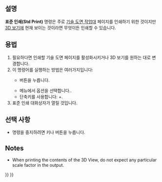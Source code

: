 <languages/>

{{Docnav
|[[Std_ProjectInfo/ko|프로젝트 정보]]
|[[Std_PrintPreview/ko|인쇄 미리 보기]]
|[[Std_File_Menu/ko|표준 파일 메뉴]]
|IconL=Std_ProjectInfo.svg
|IconR=Std_PrintPreview.svg
|IconC=Freecad.svg
}}

{{GuiCommand/ko
|Name=Std Print
|Name/ko=인쇄
|MenuLocation=파일 → 인쇄...
|Workbenches=모두
|Shortcut={{KEY|Ctrl}}+{{KEY|P}}
|SeeAlso=[[Std_PrintPreview/ko|표준 인쇄 미리보기]], [[Std_PrintPdf/ko|표준 Pdf로 내보내기]], [[Std_Export/ko|표준 내보내기]], [[Std_ViewScreenShot/ko|표준 스크린샷 보기]]
}}

<span id="Description"></span>
==설명==

<div class="mw-translate-fuzzy">
'''표준 인쇄(Std Print)''' 명령은 주로 [[TechDraw_Workbench/ko|기술 도면 작업대]] 페이지를 인쇄하기 위한 것이지만 [[3D_view/ko|3D 보기]]에 현재 보이는 것이라면 무엇이든 인쇄할 수 있습니다.
</div>

<span id="Usage"></span>
==용법==

<div class="mw-translate-fuzzy">
# 필요하다면 인쇄할 기술 도면 페이지를 활성화시키거나 3D 보기를 원하는 대로 변경합니다.
# 이 명령어를 실행하는 방법은 여러가지입니다:
#* {{Button|[[Image:Std_Print.svg|16px]] [[Std_Print/ko|표준 인쇄]]}} 버튼을 누릅니다.
#* 메뉴에서 {{MenuCommand|File → [[Image:Std_Print.svg|16px]] 인쇄...}} 옵션을 선택합니다..
#* 단축키를 사용합니다: {{KEY|Ctrl}}+{{KEY|P}}.
# 표준 인쇄 대화상자가 열릴 것입니다.
</div>

<span id="Options"></span>
==선택 사항==

* 명령을 중지하려면 {{KEY|Esc}} 키나 {{Button|취소}} 버튼을 누릅니다.

==Notes==

* When printing the contents of the 3D View, do not expect any particular scale factor in the output.


{{Docnav
|[[Std_ProjectInfo/ko|프로젝트 정보]]
|[[Std_PrintPreview/ko|인쇄 미리 보기]]
|[[Std_File_Menu/ko|표준 파일 메뉴]]
|IconL=Std_ProjectInfo.svg
|IconR=Std_PrintPreview.svg
|IconC=Freecad.svg
}}

{{Std_Base_navi{{#translation:}}}}
{{Userdocnavi{{#translation:}}}}